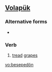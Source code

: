 ==[[Volapük]]==

===Alternative forms===
*{{l|vo|besepedoyn}}

===Verb===
{{infl|vo|verb}}

# [[tread]] [[grapes]]

[[vo:besepedön]]
